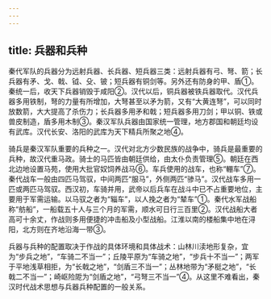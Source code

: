```yaml
---
---
---
```

title: 兵器和兵种
---



秦代军队的兵器分为远射兵器、长兵器、短兵器三类：远射兵器有弓、弩、箭；长兵器有矛、戈、戟、钺、殳、铍；短兵器有铜剑等。另外还有防身的甲、盾①。秦统一后，收天下兵器销毁于咸阳②。汉代以后，铜兵器被铁兵器取代。汉代兵器多用铁制，弩的力量有所增加，大弩甚至以矛为箭，又有“大黄连弩”，可以同时放数箭，大大提高了杀伤力；长兵器多用矛和戟；短兵器多用刀剑；甲以铜、铁或兽皮制造，盾多用木制③。秦汉军队兵器由国家统一管理，地方郡国和朝廷均设有武库。汉代长安、洛阳的武库为天下精兵所聚之地④。

骑兵是秦汉军队重要的兵种之一。汉代对北方少数民族的战争中，骑兵是最重要的兵种，故汉代重马政。骑士的马匹皆由朝廷供给，由太仆负责管理⑤。朝廷在西北边地设置马苑，使用大批官奴饲养战马⑥。车兵使用的战车，也称“輣车”⑦。秦代战车一般由四匹马驾驭，中间两匹“服马”，外侧两匹“骖马”。汉代战车多用一匹或两匹马驾驭。西汉初，车骑并用，武帝以后兵车在战斗中已不占重要地位，主要用于军需运输。以马驭之者为“辎车”，以人挽之者为“辇车”①。秦代水军战船称“舫船”，一船载五十人与三个月的军需，顺水可日行三百里②。汉代战船大者高可十余丈，作战则多用便捷的冲击船及小型战船。江淮以南的楼船集中地在浔阳，北方则在齐地沿海一带③。

兵器与兵种的配置取决于作战的具体环境和具体战术：山林川渎地形复杂，宜为“步兵之地”，“车骑二不当一”；丘陵平原为“车骑之地”，“步兵十不当一”；两军于平地浅草相拒，为“长戟之地”，“剑盾三不当一”；丛林地带为“矛梃之地”，“长戟二不当一”；崎岖险阸为“剑盾之地”，“弓弩三不当一”④。从这里不难看出，秦汉时代战术思想与兵器兵种配置的一般关系。